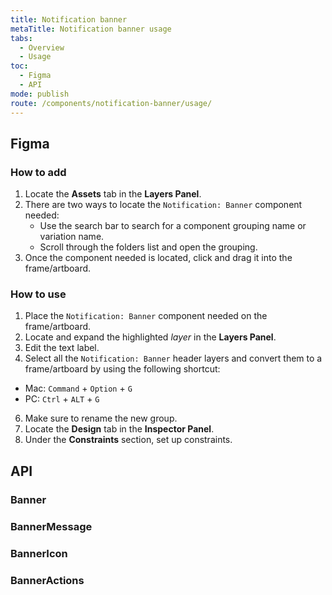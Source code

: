 ```yaml
---
title: Notification banner
metaTitle: Notification banner usage
tabs:
  - Overview
  - Usage
toc:
  - Figma
  - API
mode: publish
route: /components/notification-banner/usage/
---
```



## Figma

### How to add

1. Locate the **Assets** tab in the **Layers Panel**.
2. There are two ways to locate the `Notification: Banner` component needed:
   - Use the search bar to search for a component grouping name or variation name.
   - Scroll through the folders list and open the grouping.
3. Once the component needed is located, click and drag it into the frame/artboard.

### How to use

1. Place the `Notification: Banner` component needed on the frame/artboard.
2. Locate and expand the highlighted _layer_ in the **Layers Panel**.
3. Edit the text label.
4. Select all the `Notification: Banner` header layers and convert them to a frame/artboard by using the following shortcut:

- Mac: `Command` + `Option` + `G`
- PC: `Ctrl` + `ALT` + `G`

6. Make sure to rename the new group.
7. Locate the **Design** tab in the **Inspector Panel**.
8. Under the **Constraints** section, set up constraints.

## API

### Banner

<PropsTable props={Banner.__docgenInfo.props} />

### BannerMessage

<PropsTable props={Banner.BannerMessage.__docgenInfo.props} />

### BannerIcon

<PropsTable props={Banner.BannerIcon.__docgenInfo.props} />

### BannerActions

<PropsTable props={Banner.BannerActions.__docgenInfo.props} />
